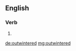 ==English==

===Verb===
{{head|en|verb form}}

# {{en-past of|outwinter}}

[[de:outwintered]]
[[mg:outwintered]]